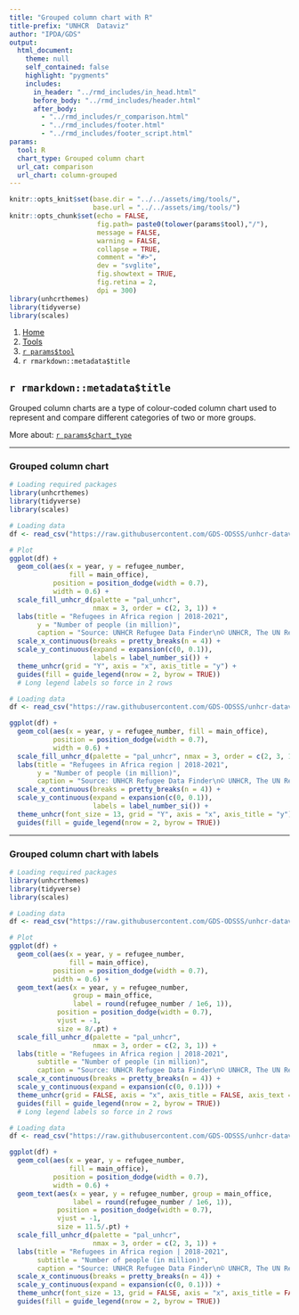 ```yaml
---
title: "Grouped column chart with R"
title-prefix: "UNHCR  Dataviz"
author: "IPDA/GDS"
output:
  html_document:
    theme: null
    self_contained: false
    highlight: "pygments"
    includes:
      in_header: "../rmd_includes/in_head.html"
      before_body: "../rmd_includes/header.html"
      after_body:
        - "../rmd_includes/r_comparison.html"
        - "../rmd_includes/footer.html"
        - "../rmd_includes/footer_script.html"
params:
  tool: R
  chart_type: Grouped column chart
  url_cat: comparison
  url_chart: column-grouped
---
```


```r
knitr::opts_knit$set(base.dir = "../../assets/img/tools/",
                     base.url = "../../assets/img/tools/")
knitr::opts_chunk$set(echo = FALSE,
                      fig.path= paste0(tolower(params$tool),"/"),
                      message = FALSE,
                      warning = FALSE,
                      collapse = TRUE,
                      comment = "#>",
                      dev = "svglite",
                      fig.showtext = TRUE,
                      fig.retina = 2,
                      dpi = 300)
library(unhcrthemes)
library(tidyverse)
library(scales)
```

<main id="tools" class="container mt-5">

<!-- Breadcrumb is filled automatically with the text from Title and Tool parameter in YAML --> 
<nav aria-label="breadcrumb">
    <ol class="breadcrumb">
        <li class="breadcrumb-item"><a href="/">Home</a></li>
        <li class="breadcrumb-item"><a href="/tools/">Tools</a></li>
        <li class="breadcrumb-item"><a href="/tools/`r tolower(params$tool)`/">`r params$tool`</a></li>
        <li class="breadcrumb-item active" aria-current="page">`r rmarkdown::metadata$title`</li>
    </ol>
</nav>

<!-- Intro header --> 
<div class="my-5 text-center">

## `r rmarkdown::metadata$title`

<div class="row justify-content-center">
<div class="col-lg-8">

<!-- Only text to change below, the rest comes from the YAML --> 
Grouped column charts are a type of colour-coded column chart used to represent and compare different categories of two or more groups.

More about: <a href="/chart_gallery/`r params$url_cat`.html#`r params$url_chart`">`r params$chart_type`</a>

</div>
</div>
</div>


----

<!-- Beginning of section, should be preceded by hr (----) --> 
<section class="my-5">

### Grouped column chart

<div class="row">

<!-- First column for large screen --> 
<div class="col-lg-6">

```r
# Loading required packages
library(unhcrthemes)
library(tidyverse)
library(scales)

# Loading data
df <- read_csv("https://raw.githubusercontent.com/GDS-ODSSS/unhcr-dataviz-platform/master/data/comparison/column_grouped.csv")

# Plot
ggplot(df) +
  geom_col(aes(x = year, y = refugee_number,
               fill = main_office),
           position = position_dodge(width = 0.7),
           width = 0.6) +
  scale_fill_unhcr_d(palette = "pal_unhcr",
                     nmax = 3, order = c(2, 3, 1)) +
  labs(title = "Refugees in Africa region | 2018-2021",
       y = "Number of people (in million)",
       caption = "Source: UNHCR Refugee Data Finder\n© UNHCR, The UN Refugee Agency") +
  scale_x_continuous(breaks = pretty_breaks(n = 4)) +
  scale_y_continuous(expand = expansion(c(0, 0.1)),
                     labels = label_number_si()) +
  theme_unhcr(grid = "Y", axis = "x", axis_title = "y") +
  guides(fill = guide_legend(nrow = 2, byrow = TRUE))
  # Long legend labels so force in 2 rows
```

</div>
<!-- End First column --->

<!-- Second column for large screen --> 
<div class="col-lg-6">


```r
# Loading data
df <- read_csv("https://raw.githubusercontent.com/GDS-ODSSS/unhcr-dataviz-platform/master/data/comparison/column_grouped.csv")

ggplot(df) +
  geom_col(aes(x = year, y = refugee_number, fill = main_office),
           position = position_dodge(width = 0.7),
           width = 0.6) +
  scale_fill_unhcr_d(palette = "pal_unhcr", nmax = 3, order = c(2, 3, 1)) +
  labs(title = "Refugees in Africa region | 2018-2021",
       y = "Number of people (in million)",
       caption = "Source: UNHCR Refugee Data Finder\n© UNHCR, The UN Refugee Agency") +
  scale_x_continuous(breaks = pretty_breaks(n = 4)) +
  scale_y_continuous(expand = expansion(c(0, 0.1)),
                     labels = label_number_si()) +
  theme_unhcr(font_size = 13, grid = "Y", axis = "x", axis_title = "y") +
  guides(fill = guide_legend(nrow = 2, byrow = TRUE))
```

</div>
<!-- End Second column --->

</div>
</section>
<!-- End of section --->

----

<!-- Beginning of section, should be preceded by hr (----) --> 
<section class="my-5">

### Grouped column chart with labels

<div class="row">

<!-- First column for large screen --> 
<div class="col-lg-6">

```r
# Loading required packages
library(unhcrthemes)
library(tidyverse)
library(scales)

# Loading data
df <- read_csv("https://raw.githubusercontent.com/GDS-ODSSS/unhcr-dataviz-platform/master/data/comparison/column_grouped.csv")

# Plot
ggplot(df) +
  geom_col(aes(x = year, y = refugee_number,
               fill = main_office),
           position = position_dodge(width = 0.7),
           width = 0.6) +
  geom_text(aes(x = year, y = refugee_number,
                group = main_office,
                label = round(refugee_number / 1e6, 1)),
            position = position_dodge(width = 0.7),
            vjust = -1,
            size = 8/.pt) +
  scale_fill_unhcr_d(palette = "pal_unhcr",
                     nmax = 3, order = c(2, 3, 1)) +
  labs(title = "Refugees in Africa region | 2018-2021",
       subtitle = "Number of people (in million)",
       caption = "Source: UNHCR Refugee Data Finder\n© UNHCR, The UN Refugee Agency") +
  scale_x_continuous(breaks = pretty_breaks(n = 4)) +
  scale_y_continuous(expand = expansion(c(0, 0.1))) +
  theme_unhcr(grid = FALSE, axis = "x", axis_title = FALSE, axis_text = "x") +
  guides(fill = guide_legend(nrow = 2, byrow = TRUE))
  # Long legend labels so force in 2 rows
```

</div>
<!-- End First column --->

<!-- Second column for large screen --> 
<div class="col-lg-6">


```r
# Loading data
df <- read_csv("https://raw.githubusercontent.com/GDS-ODSSS/unhcr-dataviz-platform/master/data/comparison/column_grouped.csv")

ggplot(df) +
  geom_col(aes(x = year, y = refugee_number,
               fill = main_office),
           position = position_dodge(width = 0.7),
           width = 0.6) +
  geom_text(aes(x = year, y = refugee_number, group = main_office,
                label = round(refugee_number / 1e6, 1)),
            position = position_dodge(width = 0.7),
            vjust = -1,
            size = 11.5/.pt) +
  scale_fill_unhcr_d(palette = "pal_unhcr",
                     nmax = 3, order = c(2, 3, 1)) +
  labs(title = "Refugees in Africa region | 2018-2021",
       subtitle = "Number of people (in million)",
       caption = "Source: UNHCR Refugee Data Finder\n© UNHCR, The UN Refugee Agency") +
  scale_x_continuous(breaks = pretty_breaks(n = 4)) +
  scale_y_continuous(expand = expansion(c(0, 0.1))) +
  theme_unhcr(font_size = 13, grid = FALSE, axis = "x", axis_title = FALSE, axis_text = "x") +
  guides(fill = guide_legend(nrow = 2, byrow = TRUE))
```

</div>
<!-- End Second column --->

</div>
</section>
<!-- End of section --->

<!-- To add sections just copy the whole code between the above section tag --->

</main>
